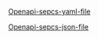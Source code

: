 
[Openapi-sepcs-yaml-file](/openapi/version-0.0-rpp.yaml)

[Openapi-sepcs-json-file](/openapi/version-0.0-rpp.json)

<SwaggerUI url="../openapi/version-0.0-rpp.json" />

